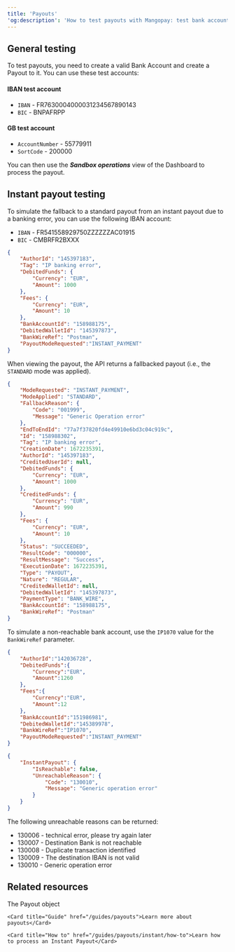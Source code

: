---
title: 'Payouts'  
'og:description': 'How to test payouts with Mangopay: test bank accounts for IBAN and GB, as well as instant payouts and error cases.'  
---

## General testing  

To test payouts, you need to create a valid Bank Account and create a Payout to it. You can use these test accounts:   

#### IBAN test account  
- `IBAN` - FR7630004000031234567890143
- `BIC` - BNPAFRPP

#### GB test account  
- `AccountNumber` - 55779911
- `SortCode` - 200000

You can then use the _**Sandbox operations**_ view of the Dashboard to process the payout.  

## Instant payout testing  

To simulate the fallback to a standard payout from an instant payout due to a banking error, you can use the following IBAN account:  
- `IBAN` - FR541558929750ZZZZZZAC01915 
- `BIC` - CMBRFR2BXXX

```json Request example
{
    "AuthorId": "145397183",
    "Tag": "IP banking error",
    "DebitedFunds": {
        "Currency": "EUR",
        "Amount": 1000
    },
    "Fees": {
        "Currency": "EUR",
        "Amount": 10
    },
    "BankAccountId": "158988175",
    "DebitedWalletId": "145397873",
    "BankWireRef": "Postman",
    "PayoutModeRequested":"INSTANT_PAYMENT"
}
```  

When viewing the payout, the API returns a fallbacked payout (i.e., the `STANDARD` mode was applied).

```json Response example
{
    "ModeRequested": "INSTANT_PAYMENT",
    "ModeApplied": "STANDARD",
    "FallbackReason": {
        "Code": "001999",
        "Message": "Generic Operation error"
    },
    "EndToEndId": "77a7f37820fd4e49910e6bd3c04c919c",
    "Id": "158988302",
    "Tag": "IP banking error",
    "CreationDate": 1672235391,
    "AuthorId": "145397183",
    "CreditedUserId": null,
    "DebitedFunds": {
        "Currency": "EUR",
        "Amount": 1000
    },
    "CreditedFunds": {
        "Currency": "EUR",
        "Amount": 990
    },
    "Fees": {
        "Currency": "EUR",
        "Amount": 10
    },
    "Status": "SUCCEEDED",
    "ResultCode": "000000",
    "ResultMessage": "Success",
    "ExecutionDate": 1672235391,
    "Type": "PAYOUT",
    "Nature": "REGULAR",
    "CreditedWalletId": null,
    "DebitedWalletId": "145397873",
    "PaymentType": "BANK_WIRE",
    "BankAccountId": "158988175",
    "BankWireRef": "Postman"
}
```  

To simulate a non-reachable bank account, use the `IP1070` value for the `BankWireRef` parameter.

```json Request example
{
    "AuthorId":"142036728",
    "DebitedFunds":{
        "Currency":"EUR",
        "Amount":1260
    },
    "Fees":{
        "Currency":"EUR",
        "Amount":12
    },
    "BankAccountId":"151986981",
    "DebitedWalletId":"145389978",
    "BankWireRef":"IP1070",
    "PayoutModeRequested":"INSTANT_PAYMENT"
}
```  

```json Response
{
    "InstantPayout": {
        "IsReachable": false,
        "UnreachableReason": {
            "Code": "130010",
            "Message": "Generic operation error"
        }
    }
}
```  

The following unreachable reasons can be returned:  
- 130006 - technical error, please try again later  
- 130007 - Destination Bank is not reachable  
- 130008 - Duplicate transaction identified  
- 130009 - The destination IBAN is not valid  
- 130010 - Generic operation error  

## Related resources  

<CardGroup col={2}> 
    <Card title="Endpoints" href="/api-reference/payouts/payout-object">The Payout object</Card>  

    <Card title="Guide" href="/guides/payouts">Learn more about payouts</Card>

    <Card title="How to" href="/guides/payouts/instant/how-to">Learn how to process an Instant Payout</Card>  
</CardGroup>